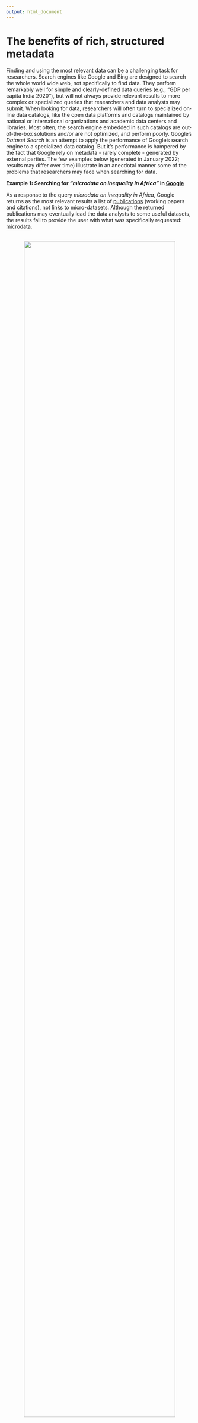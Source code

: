 ---
output: html_document
---

# The benefits of rich, structured metadata {#chapter01}

Finding and using the most relevant data can be a challenging task for researchers. Search engines like Google and Bing are designed to search the whole world wide web, not specifically to find data. They perform remarkably well for simple and clearly-defined data queries (e.g., "GDP per capita India 2020"), but will not always provide relevant results to more complex or specialized queries that researchers and data analysts may submit. When looking for data, researchers will often turn to specialized on-line data catalogs, like the open data platforms and catalogs maintained by national or international organizations and academic data centers and libraries. Most often, the search engine embedded in such catalogs are out-of-the-box solutions and/or are not optimized, and perform poorly. Google's *Dataset Search* is an attempt to apply the performance of Google's search engine to a specialized data catalog. But it's performance is hampered by the fact that Google rely on metadata - rarely complete - generated by external parties. The few examples below (generated in January 2022; results may differ over time) illustrate in an anecdotal manner some of the problems that researchers may face when searching for data.

**Example 1: Searching for *"microdata on inequality in Africa"* in [Google](https://www.google.com/search?q=microdata+on+inequality+in+Africa&rlz=1C1GCEA_enUS977US977&oq=microdata+on+inequality+in+Africa&aqs=chrome.0.69i59j69i64.1478j0j4&sourceid=chrome&ie=UTF-8)**

As a response to the query *microdata on inequality in Africa*, Google returns as the most relevant results a list of <u>publications</u> (working papers and citations), not links to micro-datasets. Although the returned publications may eventually lead the data analysts to some useful datasets, the results fail to provide the user with what was specifically requested:  <u>microdata</u>.

<br>
<center>
![](./images/search_issue_google.JPG){width=90%}
</center>
<br>

**Example 2: Searching for *"US economic growth"* in the [US Open Data platform (data.gov)](https://catalog.data.gov/dataset?q=us+economic+growth&sort=score+desc%2C+name+asc&as_sfid=AAAAAAVQcFJrQSuZ7Phfhyds5Cu7FSjgZkk6_BNOAo80l8Jlt7fP9PYExdfT9Qpv8_nnZtG1WdBai1gfGn4cpPUiL3Otc1NU44xrjydWs1_F9P2F1nwhk_mqUccQeVOOeefhT_g%3D&as_fid=0ea219634a9a055f6599275e489e6f0e4b97e917)**

The results to a query for *US economic growth* submitted to data.gov illustrates a different problem: the relevancy and ranking of results. The platform returns as "most relevant" a series of datasets related to the growth of sablefish. Data on GDP growth or other economic indicators (available in data.gov) would have been more appropriate. When searching data catalogs, most users will expect an experience similar to the one they get from the lead search engines, and may fail to explore the list of results beyond the top entries. 

<br>
<center>
![](./images/search_issue_data_gov.JPG){width=90%}
</center>
<br>

**Example 3: Searching for *"dutch disease"* in the [World Bank's Development Data Hub](https://datacatalog.worldbank.org/int/search?q=dutch%20disease&start=0&sort=)**

The World Bank Development Data Hub is also a specialized data catalog. The issue we illustrate here is the lack of semantic capability in a search engine. Most data catalogs rely on keyword-based (lexical) search, which may fail to understand the user's intent. In our example, the engine fails to recognize *dutch disease* as an economic concept, and returns non-relevant results related to health and disease prevention. 

<br>
<center>
![](./images/search_issue_wb_ddh_dutch_disease.JPG){width=90%}
</center>
<br>

**Example 4: Searching for *"gdp per capita india 2020"* in [Google](https://www.google.com/search?q=gdp+per+capita+india+2021&rlz=1C1GCEA_enUS977US977&ei=ehrjYffSBdCKggfE5K-QAg&start=0&sa=N&ved=2ahUKEwj394WWubT1AhVQheAKHUTyCyI4MhDy0wN6BAgBEDc&biw=1600&bih=650&dpr=1.2)**

Search engine like Google are increasingly designed to return not just links, but **answers**. This is intended to provide improved user experience, and to service digital assistants (like Hey Google, Alexa, Siri, and others). Advanced machine learning and natural language processing (NLP) solutions are implemented to generate and rank results, and to provide the "best answer". By doing this, these search engines operate choices which are not always to the advantage of specialized audience and data producers. When searching for *gdp per capita india 2021* for example, Google provides an immediate answer by extracting information (as of 15 January 2022) from a commercial source, not from the Ministry of Statistics (MOSPI) which is the official producer of GDP estimates for India. MOSPI's website only appears in the 6th page of results, which few users will ever access. For many users, the source of the information may not matter; but for others, a link to the originating and "reference" source - where more metadata can possibly be found - may be critical.

<br>
<center>
![](./images/gdp_india_1.JPG){width=90%}
</center>
<br>
<br>
<center>
![](./images/gdp_india_2.JPG){width=90%}
</center>
<br>
<br>
<center>
![](./images/gdp_india_3.JPG){width=90%}
</center>
<br>

Data catalogs and generic search engines like Google and Bing both play an essential, but different, role in improving data accessibility and use. A large proportion of data users will likely start their search on these lead search engines. When relevant, the search engines will --or should-- bring them to specialized catalogs, where they will find options to run more specialized queries, browse metadata, and access the data. The administrators and curators of data catalogs are responsible for providing well-documented data, specialized search tools, advice to data users, and for making the metadata as visible as possible to the search engines by implementing search engine optimization (SEO). The main obstacles to data visibility and discoverability are that: 

   - **data often come with limited and sub-optimal metadata**. Search engines will index metadata. Many data custodians lack the expertise, the resources, or the incentives to optimally document their data assets.
   - **search engines embedded in specialized data catalogs have limited capabilities.** Most often, they rely on full-text search and do not provide semantic searchability. Ideally, data catalogs would even go beyond providing semantic searchability and be able to operate as *recommender systems*. To best satisfy the needs of data analysts, search tools embedded in data catalogs should also be able to **distinguish different types of data**, and be **optimized to rank results by relevancy**.
   - **specialized data catalogs lack visibility**, due to a lack of search engine optimization.

To serve the multiple purposes of improving the usability, visibility, discoverability, and accessibility of data, metadata must be **rich** (detailed and comprehensive) and **structured**. Metadata standards and schemas provide a solution to data curators to improve the comprehensiveness of, and to structure, their metadata. And machine learning and other approaches can be implemented to **augment** (or **enhance**) metadata in a largely automated manner, making them richer. 

## Rich metadata

*Rich* metadata means detailed and comprehensive metadata. Rich metadata are beneficial to both the users and the providers (producers and curators) of data.

### Benefits for data users

Being provided with rich metadata helps data users:

   - **Find** data of interest. The metadata provide much of the content that the search engine will be able to index and discover. The richer the metadata, the better the search engine will be able to help users identify relevant data. 
   - **Understand** what the data are measuring and how they have been created. Without a proper description of the data, the risk is high that a user will misunderstand and possibly misuse them, or simply decide not to make use of them.
   - **Assess** the quality of the data, including their reliability, fitness for purpose, and consistency with other datasets when the purpose requires integration of multiple datasets. 

### Benefits for data producers

For the data producers, rich metadata will contribute to:

   - Ensure **transparency, auditability, and credibility** of the data and of the derived products.
   - Increase the **visibility** of the data, and thus the demand for, and use of the data.
   - **Reduce the cost** of operating a data dissemination service by lowering the burden of responding to users' requests for information.
   - Support the preservation of **institutional memory**.
   - Provide the meta-database needed to **harmonize data collection** methods and instruments, e.g., by providing convenient tools to compare variables across datasets. A compelling case for rich metadata for transparency and harmonization can be found in ["The Struggle for Integration and Harmonization of Social Statistics in
a Statistical Agency - A Case Study of Statistics Canada"](https://www.ihsn.org/sites/default/files/resources/IHSN-WP004.pdf) by Gordon Priest (2010).<br>
   <center>
   ![](./images/compare_variables_IHSN.JPG){width=90%}
   </center>
   
### Scope of the metadata

What makes metadata "rich and comprehensive" is not always easy to define, and is specific to each data type. Microdata and geospatial datasets for example will require much more -- and different-- metadata than a document or an image. Metadata standards and schemas provide data curators with detailed lists of *elements* (or *fields*), specific to each data type, that must or may be provided to document a dataset. The metadata elements included in a standard or schema will typically cover *cataloguing material*, *contextual information*, and *explanatory materials*.

#### Cataloguing material

Cataloguing material includes elements such as a title, a unique identifier for the dataset, a version number and description, as well as information related to the data curation (including who generated the metadata and when, or where and when metadata may have been harvested from an external catalog). This information allows the dataset to be uniquely identified within a collection/catalog, and serves as a bibliographic record of the dataset, allowing it to be properly acknowledged and cited in publications.

#### Contextual information

Contextual information describes the context in which the data were collected and how they were put to use. It enables secondary users to understand the background and processes behind the data production. Contextual information should cover topics such as:

   - What justified or required the data collection (the objectives of the data production exercise);
   - Who or what was being studied;
   - The geographic and temporal coverage of the data;
   - Changes and developments that occurred over time in the data collection methodology and in the dataset, if relevant. For repeated cross-section, panel, or time series datasets, this may include information describing changes in the question text, variable labeling, sampling procedures, or others;
   - What are the key output of the data collection, such as a publication, the design or implementation of a policy or project, etc. 
   - Problems encountered in the process of data collection, entry, checking, and cleaning;
   - Other useful information on the life cycle of the dataset.

#### Explanatory material

Explanatory materials are the information that should be created and preserved to ensure the long-term functionality of a dataset and its contents. This applies mostly to microdata, geospatial data, and to some extent to tabulations and to time series and indicators databases. It is less relevant for images, videos, and documents. Explanatory materials include:

   - **Information about the data collection methods**: This section should describe the instruments used and methods employed, and how they were developed. If applicable, details of the sampling design and sampling frames should be included. It is also useful to include information on any monitoring process undertaken during the data collection as well as details of quality controls.
   - **Information about the structure of the dataset**: Key to this information is a detailed data dictionary describing the structure of the dataset, including information about relationships between individual files or records within the study. For example, it should include key variables required for unique identification of subjects across files (required to properly merge data files), the number of cases and variables in each file, and the number of files in the dataset. For relational models, the structure and relations between datasets records and elements should be described.
   - **Technical information**: This information relates to the technical framework and should include the computer system used to generate the data and related files; the software packages with which the files were created.
   - **Variables and values, coding and classification schemes** (for microdata and geospatial data): The documentation should contain an exhaustive list of  variables in the dataset, including a complete explanation and full details about the coding and classifications used for the information allocated to those fields. It is especially important to have blank and missing fields explained and accounted for. It is helpful to identify variables to which standard coding classifications apply, and to record the version of the classification scheme used.
   - **Information about derived variables** (for microdata and geospatial data, and tabulations): Many data producers derive new variables from original data. This may be as simple as grouping raw age (in years) data according to groups of years appropriate for the survey, or it may be much more complex and require the use of sophisticated algorithms. When grouped or derived variables are created, it is important that the logic for the grouping or derivation is clear. Simple grouping, such as for age, can be included within the data dictionary. More complex derivations require other means of recording the information. Sufficient supporting information should be provided to allow an easy link between the core variables used and the resultant variables. In addition, computer algorithms used to create the derivations should be saved together with information on the software.
   - **Weighting and grossing** (for sample survey microdata): Weighting and grossing variables must be fully documented, with explanations of the construction of the variables and clear indications of the circumstances in which they should be used. The latter is particularly important when different weights are applied for different purposes.
   - **Data source**: Details about the source from which the data is derived should be included. For example, when the data source consists of responses to survey questionnaires, each question should be carefully recorded in the documentation. Ideally, the text will include a reference to the generated variable(s). It is also useful to explain the conditions under which a question would be asked, including, if possible, the cases to which it applies and, ideally, a summary of response statistics.
   - **Confidentiality and anonymization**: It is important to determine whether the data contains any confidential information on individuals, households, organizations, or institutions. If so, such information should be recorded together with any agreement on how to use the data, such as with survey respondents. Issues of confidentiality may restrict the analyses to be undertaken or results to be published, particularly if the data is to be made available for secondary use. If the data were anonymized to prevent identification, it is wise to record the anonymization procedure (taking care of not providing information that would enable a reverse-engineering of the procedure) and its impact on the data, as such modification may restrict subsequent analysis.


## Structured metadata

Metadata should not only be comprehensive and detailed, they should also be organized in a **structured** manner, preferably using a standardized structure. **Structured metadata** means that the metadata are stored in specific *fields* (or *elements*) organized in a <u>metadata schema</u>. **Standardized** means that the list and description of elements are commonly agreed by a community of practice.

Some metadata standards have originated from academic data centers, like the [Data Documentation Initiative (DDI)](https://ddialliance.org/), maintained by the [Inter-University Consortium for Political and Social Research](https://www.icpsr.umich.edu/web/pages/) (ICPSR) at the University of Michigan. Other found their origins in specialized communities of practice (like the [ISO 19139](https://www.iso.org/standard/67253.html?browse=tc) for geospatial resources). The private sector also contributes to the development of standards, like the [International Press Telecommunications Council (IPTC)](https://iptc.org/) standard developed by and for news media.

Metadata compliant with standards and schemas will typically be stored as JSON or XML files (described in Chapter 2), which are plain text files. The example below show how a simple free-text content would be structured and stored in JSON format, using metadata elements from the [DDI Codebook](https://ddialliance.org/Specification/DDI-Codebook/2.5/) metadata standard: 

**Free text version**: 

*The Child Mortality Survey (CMS) was conducted by the National Statistics Office of Popstan from July 2010 to June 2011, with financial support from the Child Health Trust Fund (TF123_456).*

**Structured, machine-readable (JSON) version**:

  ```
  { "title"           : "Child Mortality Survey 2010-2011",
    "alternate_title" : "CMS 2010-2011", 
    "authoring_entity": "National Statistics Office (NSO)", 
    "funding_agencies": [{"name":"Child Health Trust Fund (CHTF)", "grant":"TF123_456"}],
    "coll_dates"      : [{"start":"2010-07", "end":"2011-06"}],
    "nation"          : [{"name":"Popstan", "abbreviation":"POP"}] 
  }  
  ```

Both versions contain (almost) the same information. In the structured version, we have added acronyms and the ISO country code. This does not create new information but will help make the existing information more discoverable and inter-operable. The structured version is clearly more suitable for publishing in a meta-database (or catalog). Organizing and storing metadata in such a structured manner will enable all kinds of applications. For example, when metadata for a collection of surveys are stored in a database, it becomes straightforward to apply filters (for example, a filter by country using the nation/name element) and targeted searches to answer questions like "What data are available that cover the month of December 2010?" or "What surveys did the CHTF sponsor?". 

Metadata standards and schemas must be comprehensive and intuitive. They aim to provide comprehensive and granular lists of elements. Some standards may contain a very long list of elements. Most often, only a subset of the available elements will be used to document a specific dataset. For example, the elements of the DDI metadata standard related to sample design will be used to document sample survey datasets but will be ignored when documenting a population census or an administrative dataset. In all standards and schemas, most elements are *optional*, not *required*. Data curators should however try and provide content for all elements for which information is or can be made available.

Complying with metadata standards and schemas contributes to the completeness, usability, discoverability, and inter-operability of the metadata, and to the visibility of the data and metadata.

### Completeness 

When they document datasets, data curators who do not make use of metadata standards and schemas tend to focus on the readily-available documentation and may omit some information that secondary data users --and search engines-- may need. Metadata standards and schemas provide checklists of what information could or should be provided. These checklists are developed by experts, and are regularly updated or upgraded based on feedback received from users or to accommodate new technologies. 

Generating complete metadata will often be a collaborative exercise, as the production of data involves multiple stakeholders. The implementation of a survey, for example, may involve sampling specialists, field managers, data processing experts, subject matter specialists, and programmers. Documenting a dataset should not be seen as a last and independent step in the implementation of a data collection or production project. Ideally, metadata will be captured continuously and in quasi-real time during the entire life cycle of the data collection/production, and contributed by those who have most knowledge of each phase of the data production process. 

Generating complete and detailed metadata may be seen as a burden by some organizations or researchers. But it will typically represent only a small fraction of the time and budget invested in the production of the data, and is an investment that will add much value to the data by increasing their usability and discoverability.
 
### Usability 

Fully understanding a dataset before conducting analysis should be a pre-requisite for all researchers and data users. But this will only be possible when the documentation is easy to obtain and exploit. Convenience to users is key. When using a geographic dataset for example, the user should be able to immediately find the coordinate reference system that was used. When using survey microdata, which may contain hundreds or thousands of variables, the user need to be able to immediately access information on a variable label, underlying question, universe, categories, etc. Structured metadata enables such "convenience", as they can easily be transformed into bookmarked PDF documents, searchable websites, machine-readable codebooks, etc. The way metadata are displayed can be tailored to the specific needs of different categories of users.

### Discoverability

> *Data discoverability is one of the main tasks, next to availability and interoperability, that public policy makers and implementers should take into due consideration in order to foster access, use and re-use of public sector information, particularly in case of open data. Users shall be enabled to easily search and find data they need for the most different purposes. That is clearly highlighted in the introduction statements of the INSPIRE Directive, where we can read that “The loss of time and resources in searching for existing (spatial) data or establishing whether they may be used for a particular purpose is a key obstacle to the full exploitation of the data available”.
From [*Metadata and data portals/catalogues are essential assets to enable that data discoverability.*](https://www.europeandataportal.eu/en/impact-studies/country-insights/italy/italy-discoverability-practice)

What matters is not only <u>what</u> metadata are provided as input to the search engines that matters, it is also <u>how</u> the metadata are provided. To understand the value of structured metadata, we need to take into consideration how search engines ingest, index, and exploit the metadata. In brief, the metadata will need to be acquired, augmented, analyzed and transformed, and indexed before they can be made searchable. We provide here an overview of the process, which is described in detail by D. Turnbull and J. Berryman in ["Relevant Search: With applications for Solr and Elasticsearch"](https://www.manning.com/books/relevant-search) (2016). 

- **Acquisition**: Search engines like Google and Bing acquire metadata by crawling billions of web pages using *web crawlers* (or *bots*), with an objective to cover the entire web. Guidance is available to webmasters on how to optimize websites for visibility (see for example [Google's Search Engine Optimization (SEO) Starter Guide](https://developers.google.com/search/docs/beginner/seo-starter-guide). The search tools embedded in specialized data catalogs have a much simpler task, as the catalog administrators and curators generate or control, and provide, the well-contained content to be indexed. In a cataloguing application like NADA, this content is provided in the form of *structured metadata files* saved in JSON or XML format. For textual data (documents), the content of the document (not only the metadata on the) can also be indexed. The process of acquisition/extraction of metadata by the search engine tool must preserve the structure of the metadata, in its original or in a modified form. This will be critical for optimizing the performance of the search tool and the ranking of query results (e.g., a keyword found in a document title may have more weight than the same keyword found in the document abstract), for implementing facets, or for providing advanced search options (e.g., search only in the "authors" metadata field).  

- **Augmentation** or **enrichment**: the content of the metadata can be *augmented* or *enriched* in multiple ways, often automatically (by extracting information from an external source, or using machine learning algorithms). Part of this augmentation process should happen before the metadata are submitted to the search engine. Other procedures of enrichment of the metadata may be implemented after acquisition of the metadata by the search engine tool. Metadata augmentation can have a significant impact on the discoverability of data. See the section "Augmented (enriched) metadata" below.

- **Analysis** or **transformation**: The metadata generated by the data curator and by the augmentation process will mostly (not exclusively) consist of text. For the purpose of discoverability, some of the text has no value; words like "the", "a", it", "with", etc., referred to as *stop words*, will be removed from the metadata (multiple tools are available for this purpose). The remaining words will be converted to lowercase, may be submitted to spell checkers (to exclude or fix errors), and words will be *stemmed* or *lemmatized*. The stemming or lemmatization consist of converting words to their *stem* or *root*); this will among other transformations change plurals to singular and the conjugated forms of the verbs to their base form. Last, the transformed metadata will be *tokenized*, i.e. split into a list of terms (*tokens*). To enable semantic searchability, the metadata can also be converted into numeric vectors using natural language processing *embedding* models. These vectors will be saved in a database (such as [ElasticSearch](https://github.com/elastic/elasticsearch) or [Milvus](https://milvus.io/)) that will provide functionalities to measure similarity/distance between vectors. Section 1.8 below provide more information on text embedding and semantic searchability.

- **Indexing**: The last phase of metadata processing is the indexing of the tokens. The index of a search engine is an *inverted index*, which will contain a list of all terms found in the metadata, with the following information (among other) attached to each term:
   - The *document frequency*, i.e. the number of metadata documents where the word is found (a *metadata document* is the metadata related to one dataset).
   - The identification of the metadata documents in which the term was found.
   - The *term frequency* in each metadata document. 
   - The *term positions* in the metadata document, i.e. where the term is found in the document. This is important to identify colocations. When a user submits a query for "demographic transition" for example, documents where the two terms are found next to each other will be more relevant than documents where both terms appear but in different parts of the document.

Once the metadata has been acquired, transformed, and indexed, it is available for use via a user interface (UI). A data catalog UI will typically include a search box and facets (filters). The search engine underlying the search box can be simple (out-of-the-box full text search, looking for exact matches of keywords), or advanced (with semantic search capability and optimized ranking of query results). Basic full-text search do not provide satisfactory user experience, as we illustrated in the introduction to this Guide. Rich, structured metadata, combined with advanced search optimization tools and machine learning solutions, allow catalog administrators to tune the search engine, and implement advanced solutions including semantic searchability.  

<center>
![](./images/schema_documentation_indexing.JPG){width=100%}
</center>


### Interoperability 

Data catalogs that adopt common metadata standards and schemas can exchange information including through automated harvesting and synchronization of catalogs. This allows them to increase their visibility, and to publish their metadata in hubs. Recommendations and guidelines for improved inter-operability of data catalogs are provided by the [Open Archives Initiative](https://www.openarchives.org/).

Interoperability between data catalogs can be further improved by the adoption of common controlled vocabularies. For example, the adoption of the ISO country codes in country lists will guarantee that all catalogs will be able to filter dataset by country in a consistent manner. This will solve the issue of possible differences in the spelling of country names (e.g., one catalog referring to the *Democratic Republic of Congo* as *Congo, DR*, and another one as *Congo, Dem. Rep.*). It also solves issues of changing country names, e.g. *Swaziland* renamed as *Eswatini* in 2018). Controlled vocabularies are often used for "categorical" metadata elements like topics, keywords, data type, etc. Some metadata standards like the ISO 19139 for geospatial data include their own recommended controlled vocabularies. Ideally, controlled vocabularies are developed in accordance with [FAIR principles](https://www.go-fair.org/fair-principles/) (Findability, Accessibility, Interoperability, and Reuse of digital assets). "The principles emphasise machine-actionability (i.e., the capacity of computational systems to find, access, interoperate, and reuse data with none or minimal human intervention) because humans increasingly rely on computational support to deal with data as a result of the increase in volume, complexity, and creation speed of data." (https://www.go-fair.org/fair-principles/) 

The adoption of standards and schemas by software developers also contributes to the easy transfer of metadata across applications. For example, data capture tools like [Survey Solutions](https://mysurvey.solutions/en/) by the World Bank and [CsPro](https://www.census.gov/data/software/cspro.html) by the US Census Bureau offer options to export metadata compliant with the DDI Codebook standard; ESRI's ArcGIS software export geospatial metadata in the ISO 19139 standard. 

### Visibility

Data cataloguing applications provide search and filtering tools to help users of the catalog identify data of interest. But not all users will start their search for data directly in specialized data catalogs; many will start their search in Google, Google Dataset Search, Bing, Yahoo! or other search engine. With an estimated 87 percent market share of desktop searches as of September 2021, Google dominate the search engine use. (source: 
https://www.statista.com/statistics/216573/worldwide-market-share-of-search-engines/). 

When searching Google, users may be provided with a direct "answer" brought directly to a specific entry in a data catalog without transiting via the catalog's home or search page. For example, a search for "population india 2020" on Google, will provide a direct *answer* first, then links to the underlying resources.<br>
   <center>
   ![](./images/Google_Population_India_2020.JPG){width=90%}
   </center>
<br>
A search for "albania lsms 2012" (a Living Standard Measurement Study, i.e. household survey) will link directly to the survey page in a Microdata Library, not to the home or search page of the data library.
<br>
   <center>
   ![](./images/Google_LSMS_Albania_2012.JPG){width=90%}
   </center>
<br>

In other cases, the user may not be brought to the data catalog at all, if the catalog ranked low in the relevance order of the Google query results. User behavior data (2020) showed that "only 9% of Google searchers make it to the bottom of the first page of the search results", and that "only .44% of searchers go to the second page of Google’s search results". (source: https://www.smartinsights.com/search-engine-marketing/search-engine-statistics/)
 
It is thus critical to optimize the visibility of the content of specialized data catalogs in the lead search engines, Google in particular. This optimization process is referred to as **search engine optimization** or SEO. [Wikipedia](https://en.wikipedia.org/wiki/Search_engine_optimization) describes SEO as “the process of improving the quality and quantity of website traffic to a website or a web page from search engines. SEO targets unpaid traffic (known as "natural" or "organic" results) rather than direct traffic or paid traffic. (…) As an Internet marketing strategy, SEO considers how search engines work, the computer-programmed algorithms that dictate search engine behavior, what people search for, the actual search terms or keywords typed into search engines, and which search engines are preferred by their targeted audience. SEO is performed because a website will receive more visitors from a search engine when websites rank higher on the search engine results page.” 

   > "Because search engines crawl the web pages that are generated from databases (rather than crawling the databases themselves), your carefully applied metadata inside the database will not even be seen by search engines unless you write scripts to display the metadata tags and their values in HTML meta tags. It is crucial to understand that any metadata offered to search engines must be recognizable as part of a schema and must be machine-readable, which is to say that the search engine must be able to parse the metadata accurately. (For example, if you enter a bibliographic citation into a single metadata field, the search engine probably won’t know how to distinguish the article title from the journal title, or the volume from the issue number. In order for the search engine to read those citations effectively each part of the citation must have its own field. (...) Making sure metadata is machine-readable requires patterns and consistency, which will also prepare it for transformation to other schema. (This is far more important than picking any single metadata schema. (...)" *From the blog post "Metadata, Schema.org, and Getting Your Digital Collection Noticed" by Patrick Hogan (https://www.ala.org/tools/article/ala-techsource/metadata-schemaorg-and-getting-your-digital-collection-noticed-3)*

Guidelines for implementing SEO are provided by Google Search, Google Dataset Search, and other lead search engines. These guidelines are to be implemented not only by webmasters, but also by the developers of data cataloguing tools who should embed SEO into their software applications. 

   - [Google Search Engine Optimization Starter Guide](https://developers.google.com/search/docs/beginner/seo-starter-guide)
   - [Google Dataset Search, Advanced SEO](https://developers.google.com/search/docs/data-types/dataset)
   - [Bing webmaster Tools](https://www.bing.com/webmasters/about)

An important element of SEO is the provision of structured metadata that can be exploited directly by the crawlers and indexers of search engines. This is the purpose of a set of schemas known as [**schema.org**](https://schema.org/). In 2011 Google, Microsoft, Yandex, and Yahoo! created a common set of schemas for structured data markup on web pages with the aim of helping search engines to better understand websites. An alternative to schema.org is the [DCAT (Data Catalog Vocabulary)](https://www.w3.org/TR/vocab-dcat-2/) metadata schema recommended by the W3C, also recognized by Google. "DCAT is a vocabulary for publishing data catalogs on the Web, which was originally developed in the context of government data catalogs such as data.gov and data.gov.uk (...)" (https://www.w3.org/TR/vocab-dcat-2/) Mapping augmented and structured metadata to the schema.org and/or DECAT standard is a critical element of such optimization. It will contribute significantly to the visibility of on-line data and metadata. Implementing such structured data markup in digital repositories is the responsibility of data librarians and of developers of data cataloguing applications. 


## Augmented (enriched) metadata

Detailed and complete metadata foster usability and discoverability of data. Enrichment of the metadata will therefore be beneficial. There are multiple ways metadata can be made richer, or *augmented*, programmatically and in a largely automated manner. Metadata can be extracted from external sources or from the data themselves. 

**Extraction from external sources**

Metadata can be augmented by tapping into external sources related to the data being documented. For example, in a catalog of documents published in peer-reviewed journals, the [Scimago Journal Rank (SJR)](https://www.scimagojr.com/) indicator could be extracted and added as an additional metadata element for each document. This information can then be used by the catalog's search engine to rank query results, by "boosting" the rank of documents published in prestigious journals.

**Extraction from the data** 

Metadata can be extracted from the data themselves. What metadata can be extracted will be specific to each data type. Examples of metadata augmentation will be provided in the subsequent chapters. We mention a few below.

   - For microdata: variable-level statistics (range of values, number of valid/missing cases, frequencies for categorical variables, summary statistics like means or standard deviations for continuous variables) can be extracted and stored as metadata. The DDI Codebook metadata standard provides elements for that purpose.  
   - For documents: information such as the country counts (how many times each country is mentioned) can be extracted automatically to fill out the metadata element related to geographic coverage. Natural language processing (NLP) models can be applied to automatically extract keywords or topics (e.g., using a Latent Dirichlet Allocation - LDA - topic model). Classification models can be applied to categorize documents by type. 
   - For geospatial data: bounding boxes (i.e. the *extent* of the data) can be derived from the data files. 
   - For photos taken by digital cameras: metadata such as the date and time the photo was taken and possibly the geographic location can be extracted from the EXIF metadata generated by digital cameras and stored in the image file. Also, machine learning models allow image labeling, face detection, text detection and recognition to be applied at low cost (using commercial solutions like [Google Vision](https://cloud.google.com/vision) or [Amazon Rekognition](https://aws.amazon.com/rekognition/) among others). 
   - For videos and audio files, machine learning models of speech-to-text can be used to automatically generate transcripts (see for example [Amazon Transcribe](https://aws.amazon.com/transcribe/), [Google Cloud Speech-to-Text](https://cloud.google.com/speech-to-text), [Microsoft Azure Speech to Text](https://azure.microsoft.com/en-us/services/cognitive-services/speech-to-text/), or [rev.ai](https://www.rev.ai/)). The content of the transcripts can then be indexed in search engines, making the content of video and audio files more discoverable. 
   - For programs and scripts: a parsing of the commands used in the script may be used to derive information on the methods applied.
   - For all types: user-defined tags can be added, possibly generated by machine learning classification algorithms.


## Recommended standards and schemas

The standards and schemas we recommend and describe in this guide are the following: 

| Data type                  | Standard or schema                              | 
| -------------------------- | ----------------------------------------------- | 
| Documents                  | Dublin Core Metadata Initiative (DCMI), MARC    | 
| Microdata                  | Data Documentation Initiative 2.5 (Codebook)    | 
| Geographic datasets and services | ISO 19110, ISO19115, ISO19119, ISO 19139  | 
| Time series, Indicators    | Custom-designed schema                          | 
| Statistical tables         | Custom-designed schema                          | 
| Photos / Images            | IPTC (for advanced use) or Dublin Core augmented| 
| Audio files                | Dublin Core augmented with AudioObject from schema.org | 
| Videos                     | Dublin Core augmented with VideoObject from schema.org | 
| Programs and scripts       | Custom-designed schema                          | 
| External resources         | Dublin Core                                     |
| All data types             | DCAT and schema.org  (used for search engine optimization purpose)|

<br>

  > Note on SDMX: The metadata standards and schemas described in the Guide do not include the [Statistical Data and Metadata eXchange (SDMX)](https://sdmx.org/?sdmx_news=launching-the-new-sdmx-3-0-standard) standard sponsored by a group of international organisations. Although SDMX includes a metadata component, it is intended to support machine-to-machine data exchange, not data documentation and discoverability. SDMX and the metadata standards and schemas we describe in the Guide could --and should-- be made inter-operable. 

### Documents

**Documents** are bibliographic resource of any type, such as books, working papers and papers published in scientific journals, reports, manuals, and other resources consisting mainly of text. Document libraries have along tradition of using structured metadata to manage their collections, which dates back from before the days this was computerized. Multiple standards are available. The Dublin Core Metadata Initiative specification (DCMI) provides simple and flexible option. The MARC standard (**MA**chine-**R**eadable **C**ataloging) standard used by the United States Library of Congress is another, more advanced one. We make use of the DCMI complemented by a few elements inspired by the MARC.

### Microdata

**Microdata** are <u>unit-level</u> data on a population of individuals, households, dwellings, facilities, establishments or other. Microdata are typically obtained from surveys, censuses, or administrative recording systems. To document microdata, the Data Documentation Initiative (DDI) Alliance has developed the DDI metadata standard. "The Data Documentation Initiative (DDI) is an international standard for describing the data produced by surveys and other observational methods in the social, behavioral, economic, and health sciences. DDI is a free standard that can document and manage different stages in the research data lifecycle, such as conceptualization, collection, processing, distribution, discovery, and archiving. Documenting data with DDI facilitates understanding, interpretation, and use -- by people, software systems, and computer network." (Source: https://ddialliance.org/, accessed on 7 June 2021)

The DDI standard comes in two versions: DDI Codebook and DDI Lifecycle. 

   - [DDI-Codebook](https://ddialliance.org/Specification/DDI-Codebook/2.5/) is a light-weight version of the standard. Its elements include descriptive content for variables, files, source material, and study level information. The standard is designed to support the discovery, preservation, and the informed use of data.
   - [DDI Lifecycle](https://ddialliance.org/Specification/DDI-Lifecycle/3.3/) is designed to document and manage data across the entire life cycle, from conceptualization to data publication, analysis and beyond. It encompasses all of the DDI-Codebook specification and extends it. 
   
In this Guide, which focuses on the use of matadata standards for documentation, cataloguing and dissemination purposes, we recommend the use of the DDI Codebook which is much easier to implement than the DDI LifeCycle. DDI Codebook provides all necessary elements needed for our purpose of improving data discoverability and usability. 

### Geographic datasets, data structures, and data services

Geographic data identify and depict geographic locations, boundaries and characteristics of features on the surface of the earth. **Geographic datasets** include raster and vector data files. More or more data is disseminated not in the form of datasets, but in the form of **geographic data services** mainly via web applications. The ISO Technical Committee on Geographic Information/Geomatics (ISO/TC211), created a set of metadata standards to describe geographic datasets (ISO 19115), the geographic data structures of vector data (ISO 19110), and geographic data services (ISO 19119). These ISO standards are also available as an XML specification, the ISO 19139. In this Guide, we describe a JSON and simplified --but ISO-compatible-- version of this complex schema. 

### Time series, indicators

**Indicators** are summary (or "aggregated") measures related to a key issue or phenomenon and derived from a series of observed facts. For example, the *school enrollment rate* indicator can be obtained from survey or census microdata, and the *GDP per capita* indicator is the output of a complex national accounting process that exploits many sources. When an indicator is repeated over time at a regular frequency (annual, quarterly, monthly or other), and when the time dimension is attached to its values, we obtain a **time series**. National statistical agencies and many other organizations publish indicators and time series. Some well-known public databases of time series indicators include the World Bank's [World Development Indicators (WDI)](https://datatopics.worldbank.org/world-development-indicators/), the Asian Development Bank's [Key Indicators (KI)](https://www.adb.org/publications/series/key-indicators-for-asia-and-the-pacific), and the United Nations Statistics Division [Sustainable Development Goals (SDG) database](https://unstats.un.org/sdgs/indicators/database/). Some databases provide indicators that are not time series, like the Demographic and Health Survey (DHS) [StatCompiler](https://www.statcompiler.com/en/). Time series and indicators must be published with metadata that provide information on their spatial and temporal coverage, definition, methodology, sources, and more. No international standard is available to document indicators and time series. The JSON metadata schema we describe in this guide was developed by compiling a list of metadata elements found in international indicators databases, complemented with elements from other metadata schemas. 

### Statistical tables

**Statistical tables** (or *cross tabulations* or *contingency tables*) are summary presentations of data, presented as arrays of rows and columns that display numeric aggregates in a clearly labeled fashion. They are typically found in publications such as statistical yearbooks, census and survey reports, research papers, or published on-line. We developed the metadata schema presented in this Guide based on a review of a large collection of tables and of the 2015 [W3C Model for Tabular Data and Metadata on the Web](https://www.w3.org/TR/tabular-data-model/#bib-tabular-metadata). This schema is intended to facilitate the cataloguing and discovery of tabular data, not to provide an electronic solution to automatically reproduce tables.

### Images

The **images** we are interested in are photos and images available in electronic format. Some images are generated using digital cameras and are "born digital". Others may have been created by scanning photos, or using other techniques. Note that satellite and remote sensing imagery are not considered in this Guide as images, but as geospatial (raster) data which should be documented using the ISO 19139 schema. To document images, we suggest two options: the [Dublin Core Metadata Initiative](https://dublincore.org/) standard augmented by some [ImageObject (from schema.org)](https://schema.org/ImageObject) elements as a simple option, and the IPTC standard for more advanced uses and users.  

### Audio 

To document and catalog audio recordings, we propose a simple metadata schema that combines elements of the [Dublin Core Metadata Initiative](https://dublincore.org/) and of the [AudioObject (from schema.org)](https://schema.org/AudioObject) schemas.

### Videos

To document and catalog videos, we propose a simple metadata schema that combines elements of the [Dublin Core Metadata Initiative](https://dublincore.org/) and of the [VideoObject (from schema.org)](https://schema.org/VideoObject) schemas.

### Programs and scripts

We are interested in documenting and disseminating **data processing and analysis programs and scripts**. By “programs and scripts” we mean the code written to conduct data processing and data analysis, that results in the production of research and knowledge products including dublications, derived datasets, visualizations, or other. These scripts are produced using statistical analysis software or programming languages like [R](https://www.r-project.org/), Python, [SAS](https://www.sas.com/en_us/software/stat.html), [SPSS](https://www.ibm.com/products/spss-statistics), [Stata](https://www.stata.com/) or equivalent. There are multiple reasons to invest in the documentation and dissemination of reproducible and replicable data processing and analysis (see chapter 11). Increasingly, the dissemination of reproducible scripts is a condition imposed by peer-reviewed journals to authors of papers they publish. Data catalogs should be the go-to place for those who look for reproducible research and examples of good practice in data analysis. As no international metadata schema is available to document and catalog scripts, we developed a schema for this purpose.

### External resources

**External resources** are files and links that we may want to attach to a dataset's published metadata in a data catalog. When we publish metadata in a catalog, what is published is only the textual documentation contained in the JSO or XML metadata file. Other resources attached to a dataset (such as the questionnaire for a survey, technical or training manuals, tabulations, reports, possibly micro-data files, etc.) are not included in these metadata, but also constitute important materials for data users. All these resources are what we consider as *external resources* ("external" to the schema-compliant metadata), which need to be catalogued and (for most of them) published with the metadata. A simple metadata schema, based on the Dublin Core, is used to provide some essential information on these resources.     

## DCAT and schema.org for search engine optimization

As mentioned in section 1.2.5, data catalogs need to be optimized to improve the visibility and ranking of their content in search engines, including specialized search engines like Google's [Dataset Search](https://datasetsearch.research.google.com/). Guidelines for implementing Search Engine Optimization (SEO) are provided by the main search engines. 

According to their [developers' guide](https://developers.google.com/search/docs/data-types/dataset), Google's approach to dataset discovery makes use of schema.org and other metadata standards that can be added to the web pages that describe datasets. Google's Dataset Search tool "understands" metadata structured using either schema.org Dataset markup, or equivalent structures represented in W3C's Data Catalog Vocabulary ([DCAT](https://www.w3.org/TR/vocab-dcat/#dcat-scope)) format.

We recommend to document data using the most appropriate standard or schema for each type of data (DDI, Dublin Core, ISO 19139, etc.; see section 1.4), and to map (part of) the content of the metadata to the schema.org or DECAT schemas for search engine optimization. The production of the metadata compliant with schema.org or DCAT should be automated and "hidden" in data cataloguing tools. 

> "Making it easier to discover datasets: a [Google blog post by Natasha Noy](https://www.blog.google/products/search/making-it-easier-discover-datasets/) (2018): "There are many thousands of data repositories on the web, providing access to millions of datasets; and local and national governments around the world publish their data as well. To enable easy access to this data, we launched Dataset Search, Similar to how Google Scholar works, Dataset Search lets you find datasets wherever they’re hosted, whether it’s a publisher's site, a digital library, or an author's personal web page. To create Dataset search, we developed guidelines for dataset providers to describe their data in a way that Google (and other search engines) can better understand the content of their pages. These guidelines include salient information about datasets: who created the dataset, when it was published, how the data was collected, what the terms are for using the data, etc. We then collect and link this information, analyze where different versions of the same dataset might be, and find publications that may be describing or discussing the dataset. Our approach is based on an open standard for describing this information (schema.org) and anybody who publishes data can describe their dataset this way. We encourage dataset providers, large and small, to adopt this common standard so that all datasets are part of this robust ecosystem."

### schema.org

[**schema.org**](www.schema.org) is a collection of schemas designed to document many types of resources. The most generic type is a "thing" which can be a person, an organization, an event, a creative work, etc. A *creative work* can be a book, a movie, a photograph, a data catalog, a dataset, etc. Among the many types of *creative work* for which schemas are available, we are particularly interested in the ones that correspond to the types of data and resources we recommend in this guide. This includes:

   - [**DataCatalog**](https://schema.org/DataCatalog): A data catalog is a collection of datasets.  
   - [**Dataset**](https://schema.org/Dataset): A body of structured information describing some topic(s) of interest.  
   - [**MediaObject**](https://schema.org/MediaObject): A media object, such as an image, video, or audio object embedded in a web page or a downloadable dataset. This includes:
      - [**ImageObject**](https://schema.org/ImageObject): An image file.   
      - [**AudioObject**](https://schema.org/AudioObject): An audio file.   
      - [**VideoObject**](https://schema.org/VideoObject): A video file.   
   - [**Book**](https://schema.org/Book): A book.  
   - [**DigitalDocument**](https://schema.org/DigitalDocument): An electronic file or document.  

### DCAT

[**DCAT**](https://www.w3.org/TR/vocab-dcat-2/) describes datasets and data services using a standard model and vocabulary. It is organized in 13 "classes" (Catalog, Cataloged Resource, Catalog Record, Dataset, Distribution, Data Service, Concept SCheme, Concept, Organization/Person, Relationship, Role, Period of Time, and Location). Within classes, *properties* are used as metadata elements. For example, the class *Cataloged Resource* includes properties like *title*, *description*, *resource creator*; the class *Dataset* includes properties like *spatial resolution*, *temporal coverage*; many of these properties can easily be mapped to equivalent elements of the specialized metadata schemas we recommend in this Guide.


## Controlled vocabularies

Metadata standards and schemas provide lists of elements with a description of the expected content to be captured in each element. For some elements, it may be appropriate to restrict the valid content to pre-selected options or "controlled vocabularies". A controlled vocabulary is a pre-defined list of values that can be accepted as valid content for some elements. For example. a metadata element "data type" should not be populated with free text, but should make use of a pre-defined taxonomy of data types. The use of controlled vocabularies (for selected metadata elements) will be particularly useful to implement search and filter features in data catalogs (see section 3.1.1 of this Guide), and to foster inter-operability of data catalogs.

> In library and information science, controlled vocabulary is a carefully selected list of words and phrases, which are used to tag units of information (document or work) so that they may be more easily retrieved by a search.[Wikipedia](https://en.wikipedia.org/wiki/Controlled_vocabulary)

Controlled vocabularies can be specific to an agency, or be developed by a community of practice. For example, the list of countries and codes provided by the [ISO 3166](https://en.wikipedia.org/wiki/List_of_ISO_3166_country_codes) can be used as a controlled vocabulary for a metadata element `country` or `nation`; the [ISO 639](https://en.wikipedia.org/wiki/List_of_ISO_639-1_codes) list of languages can be used as a controlled vocabulary for a metadata element `language`. Or the [CESSDA topics classification](https://vocabularies.cessda.eu/vocabulary/TopicClassification) can be used as a controlled vocabulary for the element `topics` found in most metadata schemas. When a controlled vocabulary is used in a metadata standard or schema, it is good practice to include an identification of its origin and version.  

Some recommended controlled vocabularies are included in the description of the ISO 19139 standard for geographic data and services (see chapter 6). Most standards and schemas we recommend also include a `topics` element. Annex 1 provides a description of the CESSDA topics classification. 

Ideally, controlled vocabulary will be developed in compliance with the [FAIR principles](https://www.go-fair.org/fair-principles/) for scientific data management and stewardship: **F**indability, **A**ccessibility, **I**nteroperability, and **R**euse.


## Tags and tag groups 

All metadata standards and schemas described in this guide include a `tags` element, even when this element is not part of a standard. This element enables the implementation of filters (facets) in data cataloguing applications, in a flexible manner. The `tags` metadata element is repeatable (meaning that more than one tag can be attached to a dataset) and contains two sub-elements to capture a `tag` (word or phrase), and the `tag_group` (if any) it belongs to.

<center>
![](./images/reDoc_tags.JPG){width=100%}
</center>

To illustrate the use of tags, let's assume that a catalog contains datasets that are available freely, and others that are available for a fee. The catalog administrator may want to provide a filter (facet) in the user interface that would allow users to filter datasets based on their free or not free status. None of the metadata schemas we describe in the Guide contains an element specifically designed to indicate the "free" or "for a fee" nature of the data. But this information can be captured in a tag "*Free*" or "*For a fee*" that would be added to each dataset in the catalog, with a tag group that could be named "free_or_fee". In R, this would be done as follows (for a "Free" dataset):

    ```{r, eval=F, echo=T}

    # ... ,
    tags = list(
      list(tag = "Free", tag_group = "free_or_fee")
    )
    # ... 

    ```
    
In the NADA catalog, a facet titled "Free or for a fee" can then be created based on the information found in the `tags` element where `tag_group` = "free_or_fee".

<center>
![](./images/reDoc_tags_2.JPG){width=100%}
</center>


## Embeddings and semantic discovery

Previous sections of the chapter showed the value of rich and structured metadata to improve data usability and discoverability. Comprehensive and structured metadata are required to build and develop advanced and optimized <u>lexical</u> search engines (i.e. search engines that return results based on a matching of terms found in a query and in an inverted index). The richness of the metadata guarantees that the search engine will have all necessary "raw material" to identify datasets of interest. The metadata structure allows catalog administrators to tune their search engine (provided they use advanced solutions like Solr or ElasticSearch) to return and rank results in the most relevant manner. But this leaves one issue unsolved: the dependency on keyword matching. A user interested in datasets related to *malnutrition* for example will not find the indicators on *Prevalence of stunting* and *Prevalence of wasting* that the catalog may contain, unless the keyword "malnutrition" was included in these indicators' metadata. Smarter search engines will be able to "understand" users intent, and identify relevant data based not only on a keyword matching process, but also on the **semantic closeness** between a query submitted by thea user and the metadata available in the database. The combination of rich metadata and natural language processing (NLP) models can solve this issue, by enabling semantic searchability in data catalogs.

To enable a semantic search engine (or a recommender system), we need a way to "quantify" the semantic content of a query submitted by the user and the semantic content the metadata associated with a dataset, and to measure the closeness between them. This "quantitative" representation of semantic content can be generated in the form of numeric vectors called **embeddings**. "Word embedding is a term used for the representation of words for text analysis, typically in the form of a real-valued vector that encodes the meaning of the word such that the words that are closer in the vector space are expected to be similar in meaning." (Jurafsky, Daniel; H. James, Martin (2000)). These vectors will typically have a large dimension, with a length of 100 or more. They can be generated for a word, a phrase, or a longer text such as a paragraph or a full document. They are calculated using models like word2vec (Mikolov et al., 2013) or other. Training such models require a large corpus of hundreds of thousands or millions of documents. Pre-trained models and APIs are available that allow data catalog curators to generate embeddings for their metadata and, in real time, for queries submitted by users.

Practically, embeddings are used as follows: metadata (or part of the metadata) associated with a dataset are converted into a numeric vector using a pre-trained embedding model. These embeddings are stored in a database. When a user submits a search query (which can be a term, a phrase, or even a document), the query is analyzed and enhanced (stop words are removed, spelling errors may be fixed, language detection and automatic translation may be applied, and more), then transformed into a vector using the same pre-trained model that was used to generate the metadata vectors. The metadata vectors that have the shortest distance (typically the cosine distance) with the query vector will be identified. The search engine will then return a sorted list of datasets having the highest semantic similarity with the query, or the distance between vectors will be used in combination with other criteria to rank and return results to the user. The fast identification of the closest vectors requires a specialized and optimized tool like the open source [Milvus](https://milvus.io/) application.
